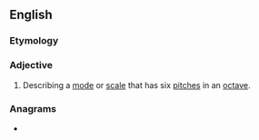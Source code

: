 ==English==

===Etymology===
{{prefix|en|hexa|tonic}}

===Adjective===
{{wikipedia}}
{{en-adj|-}}

# {{lb|en|music}} Describing a [[mode]] or [[scale]] that has six [[pitch]]es in an [[octave]].

===Anagrams===
* {{anagrams|en|a=acehinotx|cathexion}}